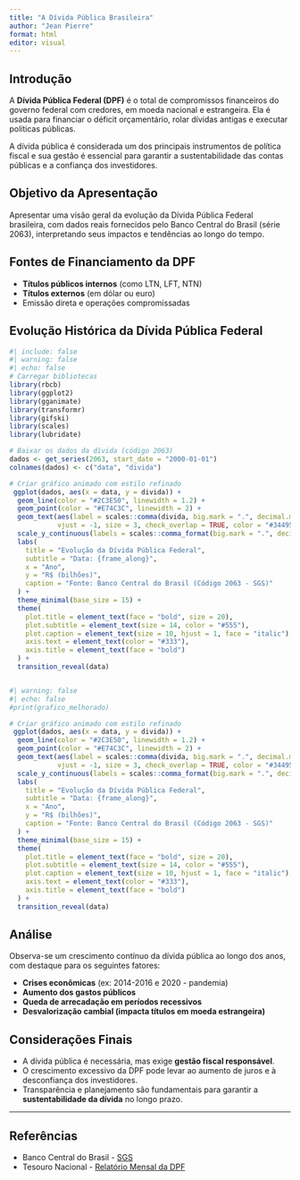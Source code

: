 ---
title: "A Dívida Pública Brasileira"
author: "Jean Pierre"
format: html
editor: visual
---

## Introdução

A **Dívida Pública Federal (DPF)** é o total de compromissos financeiros do governo federal com credores, em moeda nacional e estrangeira. Ela é usada para financiar o déficit orçamentário, rolar dívidas antigas e executar políticas públicas.

A dívida pública é considerada um dos principais instrumentos de política fiscal e sua gestão é essencial para garantir a sustentabilidade das contas públicas e a confiança dos investidores.

## Objetivo da Apresentação

Apresentar uma visão geral da evolução da Dívida Pública Federal brasileira, com dados reais fornecidos pelo Banco Central do Brasil (série 2063), interpretando seus impactos e tendências ao longo do tempo.

## Fontes de Financiamento da DPF

-   **Títulos públicos internos** (como LTN, LFT, NTN)
-   **Títulos externos** (em dólar ou euro)
-   Emissão direta e operações compromissadas

## Evolução Histórica da Dívida Pública Federal

```{r}
#| include: false
#| warning: false
#| echo: false
# Carregar bibliotecas
library(rbcb)
library(ggplot2)
library(gganimate)
library(transformr)
library(gifski)
library(scales)
library(lubridate)

# Baixar os dados da dívida (código 2063)
dados <- get_series(2063, start_date = "2000-01-01")
colnames(dados) <- c("data", "divida")

# Criar gráfico animado com estilo refinado
 ggplot(dados, aes(x = data, y = divida)) +
  geom_line(color = "#2C3E50", linewidth = 1.2) +
  geom_point(color = "#E74C3C", linewidth = 2) +
  geom_text(aes(label = scales::comma(divida, big.mark = ".", decimal.mark = ",")),
            vjust = -1, size = 3, check_overlap = TRUE, color = "#34495E") +
  scale_y_continuous(labels = scales::comma_format(big.mark = ".", decimal.mark = ",")) +
  labs(
    title = "Evolução da Dívida Pública Federal",
    subtitle = "Data: {frame_along}",
    x = "Ano",
    y = "R$ (bilhões)",
    caption = "Fonte: Banco Central do Brasil (Código 2063 - SGS)"
  ) +
  theme_minimal(base_size = 15) +
  theme(
    plot.title = element_text(face = "bold", size = 20),
    plot.subtitle = element_text(size = 14, color = "#555"),
    plot.caption = element_text(size = 10, hjust = 1, face = "italic"),
    axis.text = element_text(color = "#333"),
    axis.title = element_text(face = "bold")
  ) +
  transition_reveal(data)



```

```{r}
#| warning: false
#| echo: false
#print(grafico_melhorado)

# Criar gráfico animado com estilo refinado
 ggplot(dados, aes(x = data, y = divida)) +
  geom_line(color = "#2C3E50", linewidth = 1.2) +
  geom_point(color = "#E74C3C", linewidth = 2) +
  geom_text(aes(label = scales::comma(divida, big.mark = ".", decimal.mark = ",")),
            vjust = -1, size = 3, check_overlap = TRUE, color = "#34495E") +
  scale_y_continuous(labels = scales::comma_format(big.mark = ".", decimal.mark = ",")) +
  labs(
    title = "Evolução da Dívida Pública Federal",
    subtitle = "Data: {frame_along}",
    x = "Ano",
    y = "R$ (bilhões)",
    caption = "Fonte: Banco Central do Brasil (Código 2063 - SGS)"
  ) +
  theme_minimal(base_size = 15) +
  theme(
    plot.title = element_text(face = "bold", size = 20),
    plot.subtitle = element_text(size = 14, color = "#555"),
    plot.caption = element_text(size = 10, hjust = 1, face = "italic"),
    axis.text = element_text(color = "#333"),
    axis.title = element_text(face = "bold")
  ) +
  transition_reveal(data)
```

## Análise

Observa-se um crescimento contínuo da dívida pública ao longo dos anos, com destaque para os seguintes fatores:

-   **Crises econômicas** (ex: 2014-2016 e 2020 - pandemia)
-   **Aumento dos gastos públicos**
-   **Queda de arrecadação em períodos recessivos**
-   **Desvalorização cambial (impacta títulos em moeda estrangeira)**

## Considerações Finais

-   A dívida pública é necessária, mas exige **gestão fiscal responsável**.
-   O crescimento excessivo da DPF pode levar ao aumento de juros e à desconfiança dos investidores.
-   Transparência e planejamento são fundamentais para garantir a **sustentabilidade da dívida** no longo prazo.

------------------------------------------------------------------------

## Referências

-   Banco Central do Brasil - [SGS](https://www.bcb.gov.br/sgspub)
-   Tesouro Nacional - [Relatório Mensal da DPF](https://www.tesourotransparente.gov.br/)
